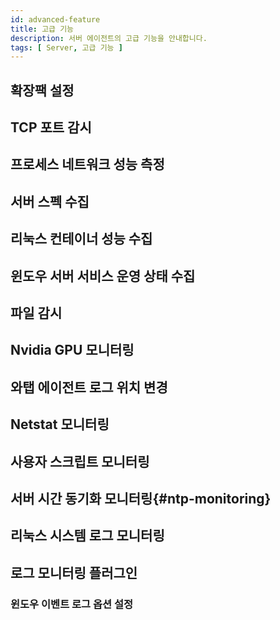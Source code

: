 ```yaml
---
id: advanced-feature
title: 고급 기능
description: 서버 에이전트의 고급 기능을 안내합니다.
tags: [ Server, 고급 기능 ]
---
```



## 확장팩 설정 

<Serveradfexp /> 

## TCP 포트 감시

<Serveradftcpport /> 

## 프로세스 네트워크 성능 측정

<Serveradfpnpc />

## 서버 스펙 수집

<Serveradfcollectspec />

## 리눅스 컨테이너 성능 수집

<Serveradfcollectlcp />

## 윈도우 서버 서비스 운영 상태 수집

<Serveradfcollectwss /> 

## 파일 감시

<Serveradffilecheck /> 

## Nvidia GPU 모니터링

<Serveradfnvidia /> 

## 와탭 에이전트 로그 위치 변경

<Serveradfagentlogch />

## Netstat 모니터링

<Serveradfnetstat />

## 사용자 스크립트 모니터링

<Serveradfuserscript />

## 서버 시간 동기화 모니터링{#ntp-monitoring}

<Serveradfntp />

## 리눅스 시스템 로그 모니터링

<Serveradflinuxsystemlog />

## 로그 모니터링 플러그인

<Serveradflogplugin />

### 윈도우 이벤트 로그 옵션 설정

<Logserverwindowsevent />
